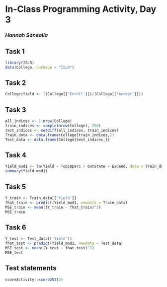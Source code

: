 # In-Class Programming Activity, Day 3

### *Hannah Sonsalla*

## Task 1

```r
library(ISLR)
data(College, package = "ISLR")
```

## Task 2
```r
College$Yield <- ((College[['Enroll']])/(College[['Accept']]))
```

## Task 3
```r
all_indices <- 1:nrow(College)
train_indices <- sample(nrow(College), 200)
test_indices <- setdiff(all_indices, train_indices)
Train_data <- data.frame(College[train_indices,])
Test_data <- data.frame(College[test_indices,])
```

## Task 4
```r
Yield_mod1 <- lm(Yield ~ Top10perc + Outstate + Expend, data = Train_data)
summary(Yield_mod1)
```

## Task 5
```r
Y_train <- Train_data[['Yield']]
fhat_train <- predict(Yield_mod1, newdata = Train_data)
MSE_train <- mean((Y_train - fhat_train)^2)
MSE_train
```

## Task 6
```r
Y_test <- Test_data[['Yield']]
fhat_test <- predict(Yield_mod1, newdata = Test_data)
MSE_test <- mean((Y_test - fhat_test)^2)
MSE_test
```

## Test statements

```r
scoreActivity::score253(3)
```